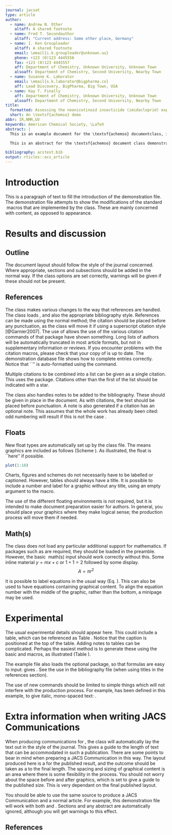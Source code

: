 ```yaml
---
journal: jacsat
type: article
author:
  - name: Andrew N. Other
    altaff: A shared footnote
  - name: Fred T. Secondauthor
    altaff: "Current address: Some other place, Germany"
  - name: I. Ken Groupleader
    altaff: A shared footnote
    email: \email{i.k.groupleader@unknown.uu}
    phone: +123 (0)123 4445556
    fax: +123 (0)123 4445557
    aff: Department of Chemistry, Unknown University, Unknown Town
    alsoaff: Department of Chemistry, Second University, Nearby Town
  - name: Susanne K. Laborator
    email: \email{s.k.laborator@bigpharma.co}
    aff: Lead Discovery, BigPharma, Big Town, USA
  - name: Kay T. Finally
    aff: Department of Chemistry, Unknown University, Unknown Town
    alsoaff: Department of Chemistry, Second University, Nearby Town
title:
  formatted: Assessing the neonicotinoid insecticide (imidacloprid) exposure-associated population  decreasing risk for honeybees
  short: An \textsf{achemso} demo
abbr: IR,NMR,UV
keywords: American Chemical Society, \LaTeX
abstract: |
  This is an example document for the \textsf{achemso} documentclass, intended for submissions to the American Chemical Society for publication. The class is based on the standard \LaTeXe\ \textsf{report} file, and does not seek to reproduce the appearanceof a published paper.

  This is an abstract for the \textsf{achemso} document class demonstration document.  An abstract is only allowed for certain manuscript types.  The selection of \texttt{journal} and \texttt{manuscript} will determine if an abstract is valid.  If not, the class will issue an appropriate error.This is the abstract.

bibliography: acstest.bib
output: rticles::acs_article
---
```


\begin{tocentry}
Some journals require a graphical entry for the Table of Contents.
This should be laid out ``print ready'' so that the sizing of the
text is correct.

Inside the \texttt{tocentry} environment, the font used is Helvetica
8\,pt, as required by \emph{Journal of the American Chemical
Society}.

The surrounding frame is 9\,cm by 3.5\,cm, which is the maximum
permitted for  \emph{Journal of the American Chemical Society}
graphical table of content entries. The box will not resize if the
content is too big: instead it will overflow the edge of the box.

This box and the associated title will always be printed on a
separate page at the end of the document.
\end{tocentry}

# Introduction
This is a paragraph of text to fill the introduction of the
demonstration file.  The demonstration file attempts to show the
modifications of the standard \LaTeX\ macros that are implemented by
the \textsf{achemso} class.  These are mainly concerned with content,
as opposed to appearance.

# Results and discussion

## Outline

The document layout should follow the style of the journal concerned.
Where appropriate, sections and subsections should be added in the
normal way. If the class options are set correctly, warnings will be
given if these should not be present.

## References

The class makes various changes to the way that references are
handled.  The class loads \textsf{natbib}, and also the
appropriate bibliography style.  References can be made using
the normal method; the citation should be placed before any
punctuation, as the class will move it if using a superscript
citation style [@Garnier2007].
The use of \textsf{natbib} allows the use of the various citation
commands of that package have shown
something.  Long lists of authors will be
automatically truncated in most article formats, but not in
supplementary information or reviews. If you
encounter problems with the citation macros, please check that
your copy of \textsf{natbib} is up to date. The demonstration
database file \texttt{achemso-demo.bib} shows how to complete
entries correctly. Notice that ``\latin{et al.}'' is auto-formatted
using the \texttt{\textbackslash latin} command.

Multiple citations to be combined into a list can be given as
a single citation.  This uses the \textsf{mciteplus} package.
Citations other than the first of the list should be indicated
with a star.

The class also handles notes to be added to the bibliography.  These
should be given in place in the document.  As with
citations, the text should be placed before punctuation.  A note is
also generated if a citation has an optional note.  This assumes that
the whole work has already been cited: odd numbering will result if
this is not the case .

## Floats

New float types are automatically set up by the class file.  The
means graphics are included as follows (Scheme \ref{sch:example}).  As
illustrated, the float is ``here'' if possible.
\begin{scheme}
  Your scheme graphic would go here: \texttt{.eps} format\\
  for \LaTeX\, or \texttt{.pdf} (or \texttt{.png}) for pdf\LaTeX\\
  \textsc{ChemDraw} files are best saved as \texttt{.eps} files:\\
  these can be scaled without loss of quality, and can be\\
  converted to \texttt{.pdf} files easily using \texttt{eps2pdf}.\\
  %\includegraphics{graphic}
  \caption{An example scheme}
  \label{sch:example}
\end{scheme}

```r
plot(1:10)
```

\begin{figure}
  As well as the standard float types \texttt{table}\\
  and \texttt{figure}, the class also recognises\\
  \texttt{scheme}, \texttt{chart} and \texttt{graph}.
  \caption{An example figure}
  \label{fgr:example}
\end{figure}

Charts, figures and schemes do not necessarily have to be labelled or
captioned.  However, tables should always have a title. It is
possible to include a number and label for a graphic without any
title, using an empty argument to the \texttt{\textbackslash caption}
macro.

The use of the different floating environments is not required, but
it is intended to make document preparation easier for authors. In
general, you should place your graphics where they make logical
sense; the production process will move them if needed.

## Math(s)

The \textsf{achemso} class does not load any particular additional
support for mathematics.  If packages such as \textsf{amsmath} are
required, they should be loaded in the preamble.  However,
the basic \LaTeX\ math(s) input should work correctly without
this.  Some inline material $y = mx + c$ or $1 + 1 = 2$
followed by some display. $$ A = \pi r^2 $$

It is possible to label equations in the usual way (Eq. \ref{eqn:example}).
\begin{equation}
  \frac{\mathrm{d}}{\mathrm{d}x} \, r^2 = 2r \label{eqn:example}
\end{equation}
This can also be used to have equations containing graphical
content. To align the equation number with the middle of the graphic,
rather than the bottom, a minipage may be used.
\begin{equation}
  \begin{minipage}[c]{0.80\linewidth}
    \centering
    As illustrated here, the width of \\
    the minipage needs to allow some  \\
    space for the number to fit in to.
    %\includegraphics{graphic}
  \end{minipage}
  \label{eqn:graphic}
\end{equation}

# Experimental

The usual experimental details should appear here.  This could
include a table, which can be referenced as Table \ref{tbl:example}.
Notice that the caption is positioned at the top of the table.
\begin{table}
  \caption{An example table}
  \label{tbl:example}
  \begin{tabular}{ll}
    \hline
    Header one  & Header two  \\
    \hline
    Entry one   & Entry two   \\
    Entry three & Entry four  \\
    Entry five  & Entry five  \\
    Entry seven & Entry eight \\
    \hline
  \end{tabular}
\end{table}

Adding notes to tables can be complicated.  Perhaps the easiest
method is to generate these using the basic
\texttt{\textbackslash textsuperscript} and
\texttt{\textbackslash emph} macros, as illustrated (Table \ref{tbl:notes}).
\begin{table}
  \caption{A table with notes}
  \label{tbl:notes}
  \begin{tabular}{ll}
    \hline
    Header one                            & Header two \\
    \hline
    Entry one\textsuperscript{\emph{a}}   & Entry two  \\
    Entry three\textsuperscript{\emph{b}} & Entry four \\
    \hline
  \end{tabular}

  \textsuperscript{\emph{a}} Some text;
  \textsuperscript{\emph{b}} Some more text.
\end{table}

The example file also loads the optional \textsf{mhchem} package, so
that formulas are easy to input: \texttt{\textbackslash ce\{H2SO4\}}
gives \ce{H2SO4}.  See the use in the bibliography file (when using
titles in the references section).

The use of new commands should be limited to simple things which will
not interfere with the production process.  For example,
\texttt{\textbackslash mycommand} has been defined in this example,
to give italic, mono-spaced text: \mycommand{some text}.

# Extra information when writing JACS Communications

When producing communications for \emph{J.~Am.\ Chem.\ Soc.}, the
class will automatically lay the text out in the style of the
journal. This gives a guide to the length of text that can be
accommodated in such a publication. There are some points to bear in
mind when preparing a JACS Communication in this way.  The layout
produced here is a \emph{model} for the published result, and the
outcome should be taken as a \emph{guide} to the final length. The
spacing and sizing of graphical content is an area where there is
some flexibility in the process.  You should not worry about the
space before and after graphics, which is set to give a guide to the
published size. This is very dependant on the final published layout.

You should be able to use the same source to produce a JACS
Communication and a normal article.  For example, this demonstration
file will work with both \texttt{type=article} and
\texttt{type=communication}. Sections and any abstract are
automatically ignored, although you will get warnings to this effect.

\begin{acknowledgement}

Please use ``The authors thank \ldots'' rather than ``The
authors would like to thank \ldots''.

The author thanks Mats Dahlgren for version one of \textsf{achemso},
and Donald Arseneau for the code taken from \textsf{cite} to move
citations after punctuation. Many users have provided feedback on the
class, which is reflected in all of the different demonstrations
shown in this document.

\end{acknowledgement}

\begin{suppinfo}

This will usually read something like: ``Experimental procedures and
characterization data for all new compounds. The class will
automatically add a sentence pointing to the information on-line:

\end{suppinfo}
## References


